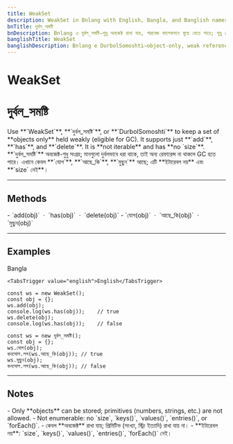 ```yaml
---
title: WeakSet
description: WeakSet in Bnlang with English, Bangla, and Banglish names—object-only, weakly held values; add/has/delete only.
bnTitle: দুর্বল_সমষ্টি
bnDescription: Bnlang এ দুর্বল_সমষ্টি—শুধু অবজেক্ট রাখা যায়, গারবেজ কালেকশনে মুছে যেতে পারে; শুধু যোগ/আছে_কি/মুছুন—এর উদাহরণ।
banglishTitle: WeakSet
banglishDescription: Bnlang e DurbolSomoshti—object-only, weak reference; jog/hasVal/deleteVal—er choto udahoron.
---
```


# <I18nEnglish>WeakSet</I18nEnglish>
# <I18nBangla>দুর্বল_সমষ্টি</I18nBangla>


<I18nEnglish>
Use **`WeakSet`**, **`দুর্বল_সমষ্টি`**, or **`DurbolSomoshti`** to keep a set of **objects only** held weakly (eligible for GC). It supports just **`add`**, **`has`**, and **`delete`**. It is **not iterable** and has **no `size`**.
</I18nEnglish>

<I18nBangla>
**`দুর্বল_সমষ্টি`** অবজেক্ট-শুধু সংগ্রহ; মানগুলো দুর্বলভাবে ধরা থাকে, তাই অন্য রেফারেন্স না থাকলে GC হতে পারে। এখানে কেবল **`যোগ`**, **`আছে_কি`**, **`মুছুন`** আছে; এটি **ইটারেবল নয়** এবং **`size` নেই**।
</I18nBangla>



---

## Methods

<I18nEnglish>
- `add(obj)` &nbsp;·&nbsp; `has(obj)` &nbsp;·&nbsp; `delete(obj)`
</I18nEnglish>

<I18nBangla>
- `যোগ(obj)` &nbsp;·&nbsp; `আছে_কি(obj)` &nbsp;·&nbsp; `মুছুন(obj)`
</I18nBangla>



---

## Examples

<Tabs defaultValue="bangla" className="w-full">
  <TabsList>
    <TabsTrigger value="bangla">Bangla</TabsTrigger>
    
    <TabsTrigger value="english">English</TabsTrigger>
  </TabsList>

  <TabsContent value="english">

```bnl
const ws = new WeakSet();
const obj = {};
ws.add(obj);
console.log(ws.has(obj));    // true
ws.delete(obj);
console.log(ws.has(obj));    // false
```
  </TabsContent>

  <TabsContent value="bangla">

```bnl
const ws = new দুর্বল_সমষ্টি();
const obj = {};
ws.যোগ(obj);
কনসোল.লগ(ws.আছে_কি(obj)); // true
ws.মুছুন(obj);
কনসোল.লগ(ws.আছে_কি(obj)); // false
```
  </TabsContent>

  
</Tabs>

---

## Notes

<I18nEnglish>
- Only **objects** can be stored; primitives (numbers, strings, etc.) are not allowed.
- Not enumerable: no `size`, `keys()`, `values()`, `entries()`, or `forEach()`.
</I18nEnglish>

<I18nBangla>
- কেবল **অবজেক্ট** রাখা যায়; প্রিমিটিভ (সংখ্যা, স্ট্রিং ইত্যাদি) রাখা যায় না।
- **ইটারেবল নয়**: `size`, `keys()`, `values()`, `entries()`, `forEach()` নেই।
</I18nBangla>


